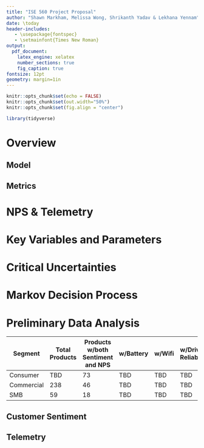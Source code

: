 ```yaml
---
title: "ISE 560 Project Proposal"
author: "Shawn Markham, Melissa Wong, Shrikanth Yadav & Lekhana Yennam"
date: \today
header-includes:
   - \usepackage{fontspec}
   - \setmainfont{Times New Roman}
output: 
  pdf_document:
    latex_engine: xelatex
    number_sections: true
    fig_caption: true
fontsize: 12pt
geometry: margin=1in 
---
```


```r
knitr::opts_chunk$set(echo = FALSE)
knitr::opts_chunk$set(out.width="50%")
knitr::opts_chunk$set(fig.align = "center")

library(tidyverse)
```

# Overview

## Model

## Metrics

# NPS & Telemetry

# Key Variables and Parameters

# Critical Uncertainties

# Markov Decision Process

# Preliminary Data Analysis

Segment    | Total Products | Products w/both Sentiment and NPS | w/Battery | w/Wifi | w/Driver Reliabity
---------- | -------------- | -------------------- | ------- | ---- | -----------
Consumer   | TBD            |      73              | TBD     | TBD  |     TBD
Commercial | 238            |      46              | TBD     | TBD  |     TBD
SMB        |   59           |      18              | TBD     | TBD  |     TBD

## Customer Sentiment

## Telemetry
